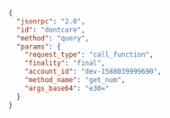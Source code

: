 ```json
{
  "jsonrpc": "2.0",
  "id": "dontcare",
  "method": "query",
  "params": {
    "request_type": "call_function",
    "finality": "final",
    "account_id": "dev-1588039999690",
    "method_name": "get_num",
    "args_base64": "e30="
  }
}
```
